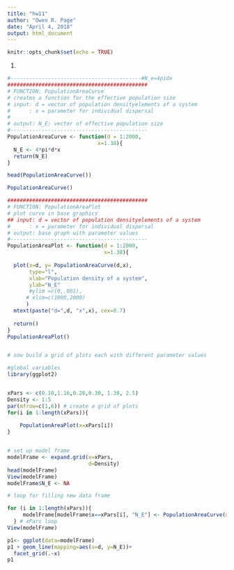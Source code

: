```yaml
---
title: "hw11"
author: "Owen R. Page"
date: "April 4, 2018"
output: html_document
---
```


```r
knitr::opts_chunk$set(echo = TRUE)
```

1)
```r

#------------------------------------------#N_e=4pidx
#############################################
# FUNCTION: PopulationAreaCurve
# creates a function for the effective population size
# input: d = vector of population densityelements of a system
#      : x = parameter for individual dispersal
#      
# output: N_E: vector of effective population size
#--------------------------------------------
PopulationAreaCurve <- function(d = 1:2000,
                             x=1.38){
  N_E <- 4*pi*d*x
  return(N_E)
}

head(PopulationAreaCurve())

PopulationAreaCurve()

#############################################
# FUNCTION: PopulationAreaPlot
# plot curve in base graphics
## input: d = vector of population densityelements of a system
#      : x = parameter for individual dispersal
# output: base graph with parameter values
#--------------------------------------------
PopulationAreaPlot <- function(d = 1:2000,
                               x=1.38){
                            
  plot(x=d, y= PopulationAreaCurve(d,x),
       type="l",
       xlab="Population density of a system",
       ylab="N_E"
       #ylim =c(0,.001),
      # xlim=c(1000,2000)
      )
  mtext(paste("d=",d, "x",x), cex=0.7)     
  
  return()
}
PopulationAreaPlot()


# now build a grid of plots each with different parameter values

#global variables
library(ggplot2)


xPars <- c(0.10,1.16,0.26,0.30, 1.38, 2.5)
Density <- 1:5
par(mfrow=c(1,6)) # create a grid of plots
for(i in 1:length(xPars)){
    
    PopulationAreaPlot(x=xPars[i])
} 


# set up model frame
modelFrame <- expand.grid(x=xPars,
                          d=Density)
head(modelFrame)
View(modelFrame)
modelFrame$N_E <- NA

# loop for filling new data frame

for (i in 1:length(xPars)){
     modelFrame[modelFrame$x==xPars[i], "N_E"] <- PopulationAreaCurve(d=Density, x=xPars[i])
  } # xPars loop
View(modelFrame)

p1<- ggplot(data=modelFrame)
p1 + geom_line(mapping=aes(x=d, y=N_E))+
  facet_grid(.~x)
p1
```


